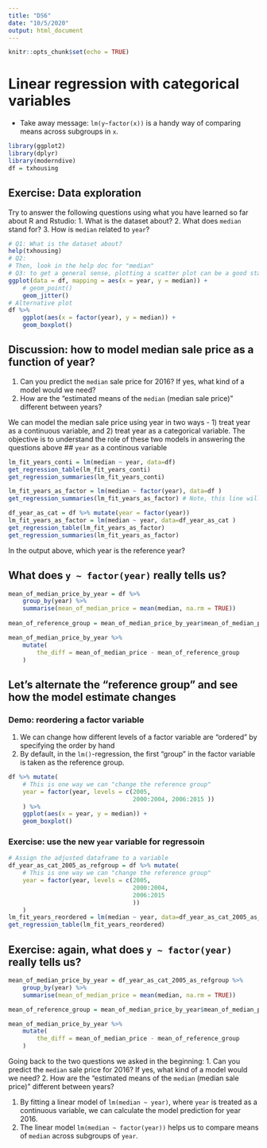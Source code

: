 ```yaml
---
title: "DS6"
date: "10/5/2020"
output: html_document
---
```


```r
knitr::opts_chunk$set(echo = TRUE)
```

# Linear regression with categorical variables
* Take away message: `lm(y~factor(x))` is a handy way of comparing means across subgroups in `x`.

```r
library(ggplot2)
library(dplyr)
library(moderndive)
df = txhousing
```

## Exercise: Data exploration
Try to answer the following questions using what you have learned so far about R and Rstudio:
1. What is the dataset about?
2. What does `median` stand for?
3. How is `median` related to `year`?


```r
# Q1: What is the dataset about?
help(txhousing)
# Q2: 
# Then, look in the help doc for "median"
# Q3: to get a general sense, plotting a scatter plot can be a good start
ggplot(data = df, mapping = aes(x = year, y = median)) +
    # geom_point()
    geom_jitter()
# Alternative plot
df %>%
    ggplot(aes(x = factor(year), y = median)) +
    geom_boxplot()

```


## Discussion: how to model median sale price as a function of year?
1. Can you predict the `median` sale price for 2016? If yes, what kind of a model would we need?
2. How are the "estimated means of the `median` (median sale price)" different between years?

We can model the median sale price using year in two ways - 1) treat year as a continuous variable, and 2) treat year as a categorical variable. The objective is to understand the role of these two models in answering the questions above
## `year` as a continous variable
```r
lm_fit_years_conti = lm(median ~ year, data=df)
get_regression_table(lm_fit_years_conti)
get_regression_summaries(lm_fit_years_conti)
```


```r
lm_fit_years_as_factor = lm(median ~ factor(year), data=df )
get_regression_summaries(lm_fit_years_as_factor) # Note, this line will fail to knit. Comment it out when knitting for submission.
```

```r
df_year_as_cat = df %>% mutate(year = factor(year))
lm_fit_years_as_factor = lm(median ~ year, data=df_year_as_cat )
get_regression_table(lm_fit_years_as_factor)
get_regression_summaries(lm_fit_years_as_factor)
```
In the output above, which year is the reference year?

## What does `y ~ factor(year)` really tells us?

```r
mean_of_median_price_by_year = df %>%
    group_by(year) %>%
    summarise(mean_of_median_price = mean(median, na.rm = TRUE))
 
mean_of_reference_group = mean_of_median_price_by_year$mean_of_median_price[1] 

mean_of_median_price_by_year %>%
    mutate(
        the_diff = mean_of_median_price - mean_of_reference_group
    )
```
## Let's alternate the "reference group" and see how the model estimate changes

### Demo: reordering a factor variable
1. We can change how different levels of a factor variable are "ordered" by specifying the order by hand
2. By default, in the `lm()`-regression, the first "group" in the factor variable is taken as the reference group.
```r
df %>% mutate(
    # This is one way we can "change the reference group"
    year = factor(year, levels = c(2005, 
                                   2000:2004, 2006:2015 ))
    ) %>%
    ggplot(aes(x = year, y = median)) + 
    geom_boxplot()
```


### Exercise: use the new `year` variable for regressoin
```r
# Assign the adjusted dataframe to a variable
df_year_as_cat_2005_as_refgroup = df %>% mutate(
    # This is one way we can "change the reference group"
    year = factor(year, levels = c(2005,
                                   2000:2004,
                                   2006:2015
                                   ))
    )
lm_fit_years_reordered = lm(median ~ year, data=df_year_as_cat_2005_as_refgroup ) # 
get_regression_table(lm_fit_years_reordered)
```

## Exercise: again, what does `y ~ factor(year)` really tells us?

```r
mean_of_median_price_by_year = df_year_as_cat_2005_as_refgroup %>%
    group_by(year) %>%
    summarise(mean_of_median_price = mean(median, na.rm = TRUE))

mean_of_reference_group = mean_of_median_price_by_year$mean_of_median_price[1] 

mean_of_median_price_by_year %>%
    mutate(
        the_diff = mean_of_median_price - mean_of_reference_group
    )
```

Going back to the two questions we asked in the beginning:
1. Can you predict the `median` sale price for 2016? If yes, what kind of a model would we need?
2. How are the "estimated means of the `median` (median sale price)" different between years?

1. By fitting a linear model of `lm(median ~ year)`, where `year` is treated as
   a continuous variable, we can calculate the model prediction for year 2016.
2. The linear model `lm(median ~ factor(year))` helps us to compare means of
   `median` across subgroups of `year`.
